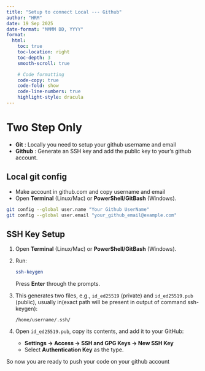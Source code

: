 ```yaml
---
title: "Setup to connect Local --- Github"
author: "HRM"
date: 19 Sep 2025
date-format: "MMMM DD, YYYY"
format:
  html:
    toc: true
    toc-location: right
    toc-depth: 3
    smooth-scroll: true

    # Code formatting
    code-copy: true
    code-fold: show
    code-line-numbers: true
    highlight-style: dracula
---
```


# Two Step Only

- **Git** : Locally you need to setup your github username and email
- **Github** : Generate an SSH key and add the public key to your's github account.

## Local git config

- Make account in github.com and copy username and email  
- Open **Terminal** (Linux/Mac) or **PowerShell/GitBash** (Windows).  

```bash
git config --global user.name "Your Github UserName"
git config --global user.email "your_github_email@example.com"
```

## SSH Key Setup

1. Open **Terminal** (Linux/Mac) or **PowerShell/GitBash** (Windows).
2. Run:

   ```bash
   ssh-keygen
   ```

   Press **Enter** through the prompts.
3. This generates two files, e.g., `id_ed25519` (private) and `id_ed25519.pub` (public), usually in(exact path will be present in output of command ssh-keygen):

   ```
   /home/username/.ssh/
   ```
4. Open `id_ed25519.pub`, copy its contents, and add it to your GitHub:

   * **Settings → Access → SSH and GPG Keys → New SSH Key**
   * Select **Authentication Key** as the type.


So now you are ready to push your code on your github account